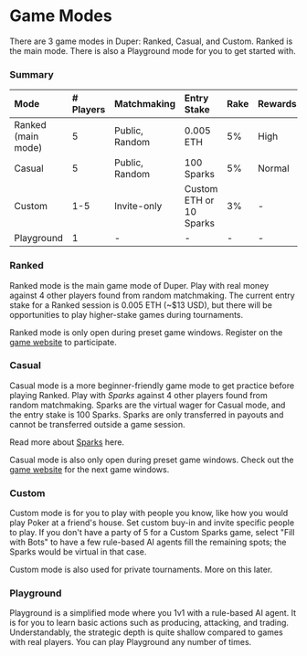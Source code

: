 # Game Modes

There are 3 game modes in Duper: Ranked, Casual, and Custom. Ranked is the main mode. There is also a Playground mode for you to get started with.

### Summary

| Mode               | \# Players     | Matchmaking | Entry Stake             | Rake    | Rewards | Open Hours  |
| :----------------- | :------------- | :---------- | :---------------------- | :--------- | :---------- | :--|
| Ranked (main mode) | 5              | Public, Random | 0.005 ETH               | 5%     | High    | See website |
| Casual             | 5              | Public, Random | 100 Sparks              | 5%          | Normal  | See website |
| Custom             | 1-5            | Invite-only | Custom ETH or 10 Sparks | 3% | -       | Always      |
| Playground         | 1              | -           | -                       | -    | -       | Always      |

### Ranked

Ranked mode is the main game mode of Duper. Play with real money against 4 other players found from random matchmaking. The current entry stake for a Ranked session is 0.005 ETH (\~$13 USD), but there will be opportunities to play higher-stake games during tournaments.

Ranked mode is only open during preset game windows. Register on the [game website](https://www.duper.gg) to participate.

### Casual

Casual mode is a more beginner-friendly game mode to get practice before playing Ranked. Play with _Sparks_ against 4 other players found from random matchmaking. Sparks are the virtual wager for Casual mode, and the entry stake is 100 Sparks. Sparks are only transferred in payouts and cannot be transferred outside a game session.

Read more about [Sparks](./sparks.mdx) here.

Casual mode is also only open during preset game windows. Check out the [game website](https://www.duper.gg) for the next game windows.

### Custom

Custom mode is for you to play with people you know, like how you would play Poker at a friend's house. Set custom buy-in and invite specific people to play. If you don't have a party of 5 for a Custom Sparks game, select "Fill with Bots" to have a few rule-based AI agents fill the remaining spots; the Sparks would be virtual in that case.

Custom mode is also used for private tournaments. More on this later.

### Playground

Playground is a simplified mode where you 1v1 with a rule-based AI agent. It is for you to learn basic actions such as producing, attacking, and trading. Understandably, the strategic depth is quite shallow compared to games with real players. You can play Playground any number of times.
